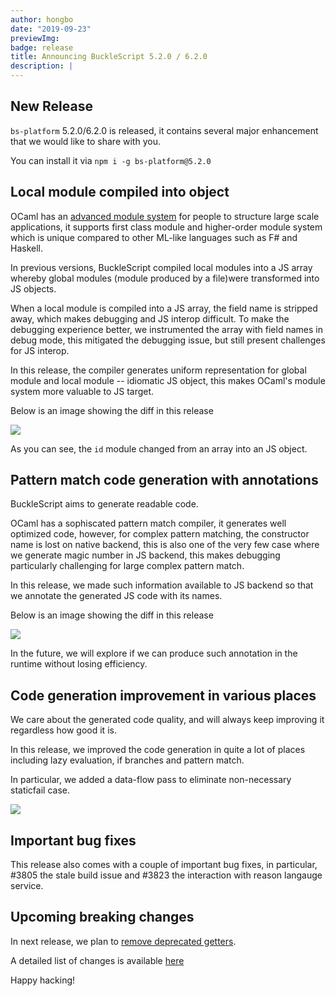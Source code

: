 ```yaml
---
author: hongbo
date: "2019-09-23"
previewImg:
badge: release
title: Announcing BuckleScript 5.2.0 / 6.2.0
description: |
---
```


## New Release

`bs-platform` 5.2.0/6.2.0 is released, it contains several major enhancement
that we would like to share with you.

You can install it via `npm i -g bs-platform@5.2.0`

## Local module compiled into object

OCaml has an [advanced module
system](https://people.mpi-sws.org/~dreyer/thesis/old/thesis050405.pdf) for
people to structure large scale applications, it supports first class module
and higher-order module system which is unique compared to other ML-like
languages such as F# and Haskell.

In previous versions, BuckleScript compiled local modules into a JS array
whereby global modules (module produced by a file)were transformed into JS
objects.

When a local module is compiled into a JS array, the field name is stripped
away, which makes debugging and JS interop difficult. To make the debugging
experience better, we instrumented the array with field names in debug mode,
this mitigated the debugging issue, but still present challenges for JS
interop.

In this release, the compiler generates uniform representation for global
module and local module -- idiomatic JS object, this makes OCaml's module
system more valuable to JS target.

Below is an image showing the diff in this release

<img src="https://bucklescript.github.io/img/functor.png" />

As you can see, the `id` module changed from an array into an JS object.

## Pattern match code generation with annotations

BuckleScript aims to generate readable code.

OCaml has a sophiscated pattern match compiler, it generates well optimized
code, however, for complex pattern matching, the constructor name is lost on
native backend, this is also one of the very few case where we generate magic
number in JS backend, this makes debugging particularly challenging for large
complex pattern match.

In this release, we made such information available to JS backend so that we
annotate the generated JS code with its names.

Below is an image showing the diff in this release

<img src="https://bucklescript.github.io/img/pattern-match.png" />

In the future, we will explore if we can produce such annotation in the runtime without losing efficiency.

## Code generation improvement in various places

We care about the generated code quality, and will always keep improving it
regardless how good it is.

In this release, we improved the code generation in quite a lot of places
including lazy evaluation, if branches and pattern match.

In particular, we added a data-flow pass to eliminate non-necessary staticfail
case.

<img src="https://bucklescript.github.io/img/staticfail.png" />

## Important bug fixes

This release also comes with a couple of important bug fixes, in particular,
#3805 the stale build issue and #3823 the interaction with reason langauge
service.

## Upcoming breaking changes

In next release, we plan to [remove deprecated
getters](https://reasonml.chat/t/ann-remove-deprecated-getters-in-deriving-abstract-after-5-2-0/1908).

A detailed list of changes is available
[here](https://github.com/BuckleScript/bucklescript/blob/master/Changes.md#520)

Happy hacking!
